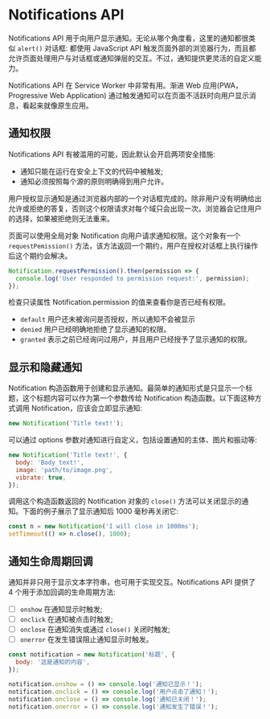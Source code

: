 # Notifications API

Notifications API 用于向用户显示通知。无论从哪个角度看，这里的通知都很类似 `alert()` 对话框: 都使用 JavaScript API 触发页面外部的浏览器行为，而且都允许页面处理用户与对话框或通知弹层的交互。不过，通知提供更灵活的自定义能力。

Notifications API 在 Service Worker 中非常有用。渐进 Web 应用(PWA，Progressive Web Application) 通过触发通知可以在页面不活跃时向用户显示消息，看起来就像原生应用。

## 通知权限

Notifications API 有被滥用的可能，因此默认会开启两项安全措施:

- 通知只能在运行在安全上下文的代码中被触发;
- 通知必须按照每个源的原则明确得到用户允许。

用户授权显示通知是通过浏览器内部的一个对话框完成的。除非用户没有明确给出允许或拒绝的答复，否则这个权限请求对每个域只会出现一次。浏览器会记住用户的选择，如果被拒绝则无法重来。

页面可以使用全局对象 Notification 向用户请求通知权限。这个对象有一个 `requestPemission()` 方法，该方法返回一个期约，用户在授权对话框上执行操作后这个期约会解决。

```js
Notification.requestPermission().then(permission => {
  console.log('User responded to permission request:', permission);
});
```

检查只读属性 Notification.permission 的值来查看你是否已经有权限。

- `default` 用户还未被询问是否授权，所以通知不会被显示
- `denied` 用户已经明确地拒绝了显示通知的权限。
- `granted` 表示之前已经询问过用户，并且用户已经授予了显示通知的权限。

## 显示和隐藏通知

Notification 构造函数用于创建和显示通知。最简单的通知形式是只显示一个标题，这个标题内容可以作为第一个参数传给 Notification 构造函数。以下面这种方式调用 Notification，应该会立即显示通知:

```js
new Notification('Title text!');
```

可以通过 options 参数对通知进行自定义，包括设置通知的主体、图片和振动等:

```js
new Notification('Title text!', {
  body: 'Body text!',
  image: 'path/to/image.png',
  vibrate: true,
});
```

调用这个构造函数返回的 Notification 对象的 `close()` 方法可以关闭显示的通知。下面的例子展示了显示通知后 1000 毫秒再关闭它:

```js
const n = new Notification('I will close in 1000ms');
setTimeout(() => n.close(), 1000);
```

## 通知生命周期回调

通知并非只用于显示文本字符串，也可用于实现交互。Notifications API 提供了 4 个用于添加回调的生命周期方法:

- [ ] `onshow` 在通知显示时触发;
- [ ] `onclick` 在通知被点击时触发;
- [ ] `onclose` 在通知消失或通过 `close()` 关闭时触发;
- [ ] `onerror` 在发生错误阻止通知显示时触发。

```js title="示例"
const notification = new Notification('标题', {
  body: '这是通知的内容',
});

notification.onshow = () => console.log('通知已显示！');
notification.onclick = () => console.log('用户点击了通知！');
notification.onclose = () => console.log('通知已关闭！');
notification.onerror = () => console.log('通知发生了错误！');
```
